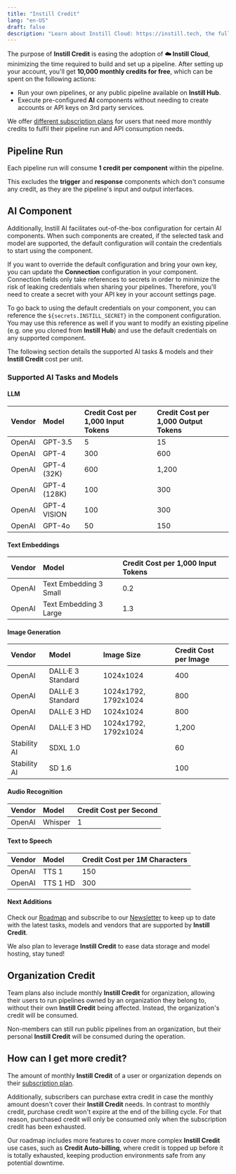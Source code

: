 ```yaml
---
title: "Instill Credit"
lang: "en-US"
draft: false
description: "Learn about Instill Cloud: https://instill.tech, the fully managed Instill Core: https://github.com/instill-ai/instill-core"
---
```


The purpose of **Instill Credit** is easing the adoption of **☁️ Instill Cloud**,
minimizing the time required to build and set up a pipeline. After setting up
your account, you'll get **10,000 monthly credits for free**, which can be spent
on the following actions:

- Run your own pipelines, or any public pipeline available on **Instill Hub**.
- Execute pre-configured **AI** components without needing to create accounts or
  API keys on 3rd party services.

We offer [different subscription plans](https://www.instill.tech/pricing) for
users that need more monthly credits to fulfil their pipeline run and API
consumption needs.

## Pipeline Run

Each pipeline run will consume **1 credit per component** within the
pipeline.

This excludes the **trigger** and **response** components which don't consume
any credit, as they are the pipeline's input and output interfaces.

## AI Component

Additionally, Instill AI facilitates out-of-the-box configuration for certain AI
components. When such components are created, if the selected task and model are
supported, the default configuration will contain the credentials to start using
the component.

<ZoomableImg
  src="/docs-assets/vdp/credit-secret.png"
  alt="Use Instill Credit to
run DALL·E 3 image generation with pre-configured credentials"
  width="400px"
/>

If you want to override the default configuration and bring your own key, you
can update the **Connection** configuration in your component. Connection fields
only take references to secrets in order to minimize the risk of leaking
credentials when sharing your pipelines. Therefore, you'll need to create a
secret with your API key in your account settings page.

To go back to using the default credentials on your component, you can reference
the `${secrets.INSTILL_SECRET}` in the component configuration. You may use this
reference as well if you want to modify an existing pipeline (e.g. one you
cloned from **Instill Hub**) and use the default credentials on any supported
component.

The following section details the supported AI tasks & models and their **Instill
Credit** cost per unit.

### Supported AI Tasks and Models

#### LLM

| Vendor | Model        | Credit Cost per 1,000 Input Tokens | Credit Cost per 1,000 Output Tokens |
| :----- | :----------- | :--------------------------------- | :---------------------------------- |
| OpenAI | GPT-3.5      | 5                                  | 15                                  |
| OpenAI | GPT-4        | 300                                | 600                                 |
| OpenAI | GPT-4 (32K)  | 600                                | 1,200                               |
| OpenAI | GPT-4 (128K) | 100                                | 300                                 |
| OpenAI | GPT-4 VISION | 100                                | 300                                 |
| OpenAI | GPT-4o       | 50                                 | 150                                 |

#### Text Embeddings

| Vendor | Model                  | Credit Cost per 1,000 Input Tokens |
| :----- | :--------------------- | :--------------------------------- |
| OpenAI | Text Embedding 3 Small | 0.2                                |
| OpenAI | Text Embedding 3 Large | 1.3                                |

#### Image Generation

| Vendor       | Model             | Image Size           | Credit Cost per Image |
| :----------- | :---------------- | :------------------- | :-------------------- |
| OpenAI       | DALL·E 3 Standard | 1024x1024            | 400                   |
| OpenAI       | DALL·E 3 Standard | 1024x1792, 1792x1024 | 800                   |
| OpenAI       | DALL·E 3 HD       | 1024x1024            | 800                   |
| OpenAI       | DALL·E 3 HD       | 1024x1792, 1792x1024 | 1,200                 |
| Stability AI | SDXL 1.0          |                      | 60                    |
| Stability AI | SD 1.6            |                      | 100                   |

#### Audio Recognition

| Vendor | Model   | Credit Cost per Second |
| :----- | :------ | :--------------------- |
| OpenAI | Whisper | 1                      |

#### Text to Speech

| Vendor | Model    | Credit Cost per 1M Characters |
| :----- | :------- | :---------------------------- |
| OpenAI | TTS 1    | 150                           |
| OpenAI | TTS 1 HD | 300                           |

#### Next Additions

Check our [Roadmap](../roadmap) and subscribe to our
[Newsletter](/newsletter/?utm_source=documentation&utm_medium=link) to keep up
to date with the latest tasks, models and vendors that are supported by
**Instill Credit**.

We also plan to leverage **Instill Credit** to ease data storage and model
hosting, stay tuned!

## Organization Credit

Team plans also include monthly **Instill Credit** for organization, allowing
their users to run pipelines owned by an organization they belong to, without
their own **Instill Credit** being affected. Instead, the organization's credit
will be consumed.

Non-members can still run public pipelines from an organization, but their
personal **Instill Credit** will be consumed during the operation.

## How can I get more credit?

The amount of monthly **Instill Credit** of a user or organization depends on their
[subscription plan](https://www.instill.tech/pricing).

Additionally, subscribers can purchase extra credit in case the monthly amount
doesn't cover their **Instill Credit** needs. In contrast to monthly credit, 
purchase credit won't expire at the end of the billing cycle. For that reason,
purchased credit will only be consumed only when the subscription credit has
been exhausted.

Our roadmap includes more features to cover more complex **Instill Credit** use
cases, such as **Credit Auto-billing**, where credit is topped up before it is
totally exhausted, keeping production environments safe from any potential
downtime.
